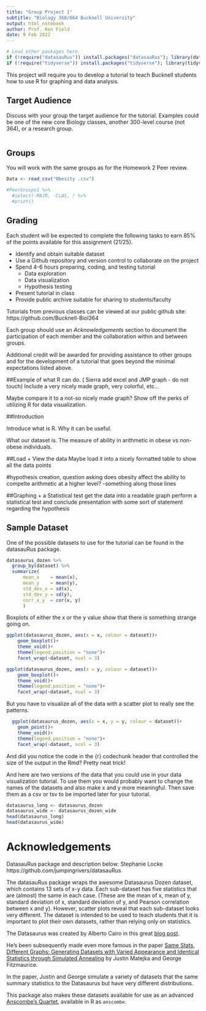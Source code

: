 ```yaml
---
title: "Group Project 1"
subtitle: "Biology 368/664 Bucknell University"
output: html_notebook
author: Prof. Ken Field
date: 9 Feb 2022
---
```


```r
# Load other packages here.
if (!require("datasauRus")) install.packages("datasauRus"); library(datasauRus)
if (!require("tidyverse")) install.packages("tidyverse"); library(tidyverse)
```

This project will require you to develop a tutorial to teach Bucknell students how to use R for graphing and data analysis. 

## Target Audience

Discuss with your group the target audience for the tutorial. 
Examples could be one of the new core Biology classes, another 300-level course (not 364), or a research group. 

```r

```

## Groups

You will work with the same groups as for the Homework 2 Peer review. 

```r
Data <- read_csv("0besity .csv")

#PeerGroups1 %>% 
  #select(-MAJR, -CLAS, ) %>%
  #print()
```

## Grading

Each student will be expected to complete the following tasks to earn 85% of the points available for this assignment (21/25).

- Identify and obtain suitable dataset
- Use a Github repository and version control to collaborate on the project
- Spend 4-6 hours preparing, coding, and testing tutorial
  + Data exploration
  + Data visualization
  + Hypothesis testing
- Present tutorial in class
- Provide public archive suitable for sharing to students/faculty

Tutorials from previous classes can be viewed at our public github site: https://github.com/Bucknell-Biol364

Each group should use an *Acknowledgements* section to document the participation of each member and the collaboration within and between groups.

Additional credit will be awarded for providing assistance to other groups and for the development of a tutorial that goes beyond the minimal expectations listed above.


##Example of what R can do. ( Sierra add excel and JMP graph - do not touch)
Include a very nicely made graph, very colorful, etc... 

Maybe compare it to a not-so nicely made graph? Show off the perks of utilizing R for data visualization.

##Introduction

Introduce what is R. Why it can be useful.

What our dataset is. The measure of ability in arithmetic in obese vs non-obese individuals.

##Load + View the data
Maybe load it into a nicely formatted table to show all the data points

#hypothesis creation, question asking
does obesity affect the ability to compelte arithmetic at a higher level?
-something along those lines

##Graphing + a Statistical test
get the data into a readable graph
perform a statistical test and conclude presentation with some sort of statement regarding the hypothesis

















## Sample Dataset

One of the possible datasets to use for the tutorial can be found in the datasauRus package.

```r
datasaurus_dozen %>% 
  group_by(dataset) %>% 
  summarize(
      mean_x    = mean(x),
      mean_y    = mean(y),
      std_dev_x = sd(x),
      std_dev_y = sd(y),
      corr_x_y  = cor(x, y)
      )
```

Boxplots of either the x or the y value show that there is something strange going on.

```r
ggplot(datasaurus_dozen, aes(x = x, colour = dataset))+
    geom_boxplot()+
    theme_void()+
    theme(legend.position = "none")+
    facet_wrap(~dataset, ncol = 3)
```

```r
ggplot(datasaurus_dozen, aes(x = y, colour = dataset))+
    geom_boxplot()+
    theme_void()+
    theme(legend.position = "none")+
    facet_wrap(~dataset, ncol = 3)
```

But you have to visualize all of the data with a scatter plot to really see the patterns.

```r
  ggplot(datasaurus_dozen, aes(x = x, y = y, colour = dataset))+
    geom_point()+
    theme_void()+
    theme(legend.position = "none")+
    facet_wrap(~dataset, ncol = 3)
```

And did you notice the code in the {r} codechunk header that controlled the size of the output in the Rmd? Pretty neat trick!

And here are two versions of the data that you could use in your data visualization tutorial. 
To use them you would probably want to change the names of the datasets and also make x and y more meaningful. 
Then save them as a csv or tsv to be imported later for your tutorial. 

```r
datasaurus_long <- datasaurus_dozen
datasaurus_wide <- datasaurus_dozen_wide
head(datasaurus_long)
head(datasaurus_wide)
```

# Acknowledgements

DatasauRus package and description below: Stephanie Locke https://github.com/jumpingrivers/datasauRus

The datasauRus package wraps the awesome Datasaurus Dozen dataset, which contains 13 sets of x-y data. Each sub-dataset has five statistics that are (almost) the same in each case. (These are the mean of x, mean of y, standard deviation of x, standard deviation of y, and Pearson correlation between x and y). However, scatter plots reveal that each sub-dataset looks very different. The dataset is intended to be used to teach students that it is important to plot their own datasets, rather than relying only on statistics.

The Datasaurus was created by Alberto Cairo in this great [blog post](http://www.thefunctionalart.com/2016/08/download-datasaurus-never-trust-summary.html).

He's been subsequently made even more famous in the paper [Same Stats, Different Graphs: Generating Datasets with Varied Appearance and Identical Statistics through Simulated Annealing](https://www.autodeskresearch.com/publications/samestats) by Justin Matejka and George Fitzmaurice.

In the paper, Justin and George simulate a variety of datasets that the same summary statistics to the Datasaurus but have very different distributions. 

This package also makes these datasets available for use as an advanced [Anscombe's Quartet](https://en.wikipedia.org/wiki/Anscombe%27s_quartet), available in R as `anscombe`.
